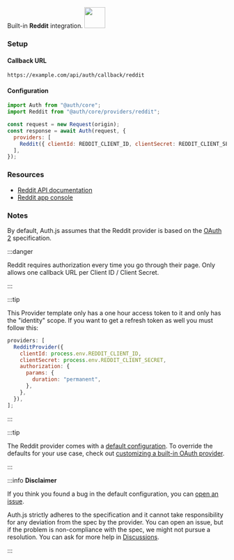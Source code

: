 <div
  style={{
    backgroundColor: "#000",
    display: "flex",
    justifyContent: "space-between",
    color: "#fff",
    padding: 16,
  }}
>
  <span>
    Built-in <b>Reddit</b> integration.
  </span>
  <a href="https://www.reddit.com/">
    <img
      style={{ display: "block" }}
      src="/img/providers/reddit.svg"
      height="48"
    />
  </a>
</div>

### Setup

#### Callback URL

```
https://example.com/api/auth/callback/reddit
```

#### Configuration

```js
import Auth from "@auth/core";
import Reddit from "@auth/core/providers/reddit";

const request = new Request(origin);
const response = await Auth(request, {
  providers: [
    Reddit({ clientId: REDDIT_CLIENT_ID, clientSecret: REDDIT_CLIENT_SECRET }),
  ],
});
```

### Resources

- [Reddit API documentation](https://www.reddit.com/dev/api/)
- [Reddit app console](https://www.reddit.com/prefs/apps/)

### Notes

By default, Auth.js assumes that the Reddit provider is
based on the [OAuth 2](https://www.rfc-editor.org/rfc/rfc6749.html) specification.

:::danger

Reddit requires authorization every time you go through their page.
Only allows one callback URL per Client ID / Client Secret.

:::

:::tip

This Provider template only has a one hour access token to it and only has the "identity" scope. If you want to get a refresh token as well you must follow this:

```js filename="pages/api/auth/[...nextauth].js"
providers: [
  RedditProvider({
    clientId: process.env.REDDIT_CLIENT_ID,
    clientSecret: process.env.REDDIT_CLIENT_SECRET,
    authorization: {
      params: {
        duration: "permanent",
      },
    },
  }),
];
```

:::

:::tip

The Reddit provider comes with a [default configuration](https://github.com/nextauthjs/next-auth/blob/main/packages/core/src/providers/reddit.ts).
To override the defaults for your use case, check out [customizing a built-in OAuth provider](https://authjs.dev/guides/providers/custom-provider#override-default-options).

:::

:::info **Disclaimer**

If you think you found a bug in the default configuration, you can [open an issue](https://authjs.dev/new/provider-issue).

Auth.js strictly adheres to the specification and it cannot take responsibility for any deviation from
the spec by the provider. You can open an issue, but if the problem is non-compliance with the spec,
we might not pursue a resolution. You can ask for more help in [Discussions](https://authjs.dev/new/github-discussions).

:::

```

```
